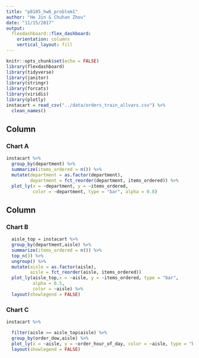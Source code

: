 ```yaml
---
title: "p8105_hw6_problem1"
author: "He Jin & Chuhan Zhou"
date: "11/15/2017"
output: 
  flexdashboard::flex_dashboard:
    orientation: columns
    vertical_layout: fill
---
```


```r
knitr::opts_chunk$set(echo = FALSE)
library(flexdashboard)
library(tidyverse)
library(janitor)
library(stringr)
library(forcats)
library(viridis)
library(plotly)
instacart = read_csv("../data/orders_train_allvars.csv") %>%
  clean_names() 
```

Column {data-width=650}
-----------------------------------------------------------------------

### Chart A

```r
instacart %>% 
  group_by(department) %>%
  summarize(items_ordered = n()) %>%
  mutate(department = as.factor(department),
         department = fct_reorder(department, items_ordered)) %>% 
  plot_ly(x = ~department, y = ~items_ordered, 
          color = ~department, type = "bar", alpha = 0.8) 
```

Column {data-width=350}
-----------------------------------------------------------------------

### Chart B

```r
  aisle_top = instacart %>%
  group_by(department,aisle) %>%
  summarize(items_ordered = n()) %>%
  top_n(3) %>%
  ungroup() %>%
  mutate(aisle = as.factor(aisle),
         aisle = fct_reorder(aisle, items_ordered)) 
  plot_ly(aisle_top,x = ~aisle, y = ~items_ordered, type = "bar",
          alpha = 0.5, 
          color = ~aisle) %>%
  layout(showlegend = FALSE)
```

### Chart C

```r
instacart %>%

  filter(aisle == aisle_top$aisle) %>%
  group_by(order_dow,aisle) %>%
  plot_ly(x = ~aisle, y = ~order_hour_of_day, color = ~aisle, type = "box", colors = "Set2") %>%
  layout(showlegend = FALSE)

```
